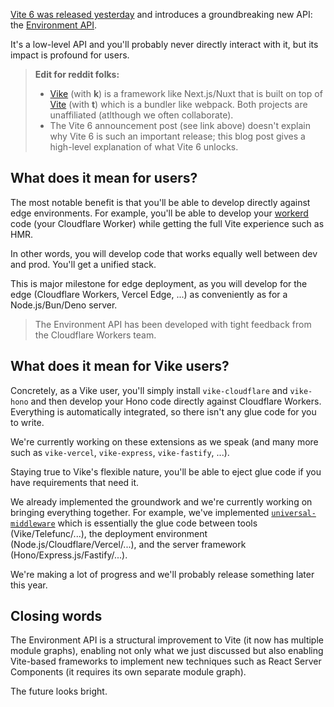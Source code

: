 
[Vite 6 was released yesterday](https://vite.dev/blog/announcing-vite6) and introduces a groundbreaking new API: the [Environment API](https://vite.dev/guide/api-environment.html).

It's a low-level API and you'll probably never directly interact with it, but its impact is profound for users.

> **Edit for reddit folks:**
> - [Vike](/) (with **k**) is a framework like Next.js/Nuxt that is built on top of [Vite](https://vite.dev) (with **t**) which is a bundler like webpack. Both projects are unaffiliated (atlthough we often collaborate).
> - The Vite 6 announcement post (see link above) doesn't explain why Vite 6 is such an important release; this blog post gives a high-level explanation of what Vite 6 unlocks.

## What does it mean for users?

The most notable benefit is that you'll be able to develop directly against edge environments. For example, you'll be able to develop your [workerd](https://github.com/cloudflare/workerd) code (your Cloudflare Worker) while getting the full Vite experience such as HMR.

In other words, you will develop code that works equally well between dev and prod. You'll get a unified stack.

This is major milestone for edge deployment, as you will develop for the edge (Cloudflare Workers, Vercel Edge, ...) as conveniently as for a Node.js/Bun/Deno server.

> The Environment API has been developed with tight feedback from the Cloudflare Workers team.


## What does it mean for Vike users?

Concretely, as a Vike user, you'll simply install `vike-cloudflare` and `vike-hono` and then develop your Hono code directly against Cloudflare Workers. Everything is automatically integrated, so there isn't any glue code for you to write.

We're currently working on these extensions as we speak (and many more such as `vike-vercel`, `vike-express`, `vike-fastify`, ...).

Staying true to Vike's flexible nature, you'll be able to <Link href="/eject">eject</Link> glue code if you have requirements that need it.

We already implemented the groundwork and we're currently working on bringing everything together. For example, we've implemented [`universal-middleware`](https://github.com/magne4000/universal-middleware) which is essentially the glue code between tools (Vike/Telefunc/...), the deployment environment (Node.js/Cloudflare/Vercel/...), and the server framework (Hono/Express.js/Fastify/...).

We're making a lot of progress and we'll probably release something later this year.


## Closing words

The Environment API is a structural improvement to Vite (it now has multiple module graphs), enabling not only what we just discussed but also enabling Vite-based frameworks to implement new techniques such as React Server Components (it requires its own separate module graph).

The future looks bright.
